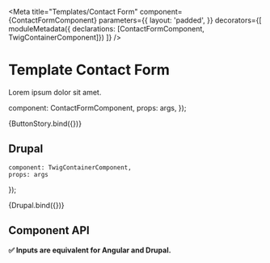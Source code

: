 
<Meta 
    title="Templates/Contact Form" 
    component={ContactFormComponent} 
    parameters={{
        layout: 'padded',
    }}
    decorators={[
        moduleMetadata({ declarations: [ContactFormComponent, TwigContainerComponent]})
    ]}
/>

# Template Contact Form

Lorem ipsum dolor sit amet.

  component: ContactFormComponent,
  props: args,
});

<Preview>
  <Story name="Default" args={{ label: 'Label' }}>
    {ButtonStory.bind({})}
  </Story>
</Preview>

## Drupal

    component: TwigContainerComponent,
    props: args
});

<Preview>
    <Story 
        name="Drupal"
        args={{ 
            component: 'contact-form',
            label: 'Text Drupal',
        }}
        parameters={{ docs: { iframeHeight: 150 } }}
    >
        {Drupal.bind({})}
    </Story>
</Preview>

## Component API
**✅  Inputs are equivalent for Angular and Drupal.**

<Props of={ContactFormComponent} />